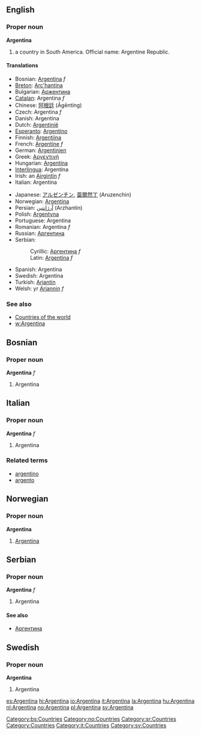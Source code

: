 ==English==
===Proper noun===
'''Argentina'''

# a country in South America. Official name: Argentine Republic.

====Translations====
{{top}}
*Bosnian: [[Argentina#Bosnian|Argentina]] ''f''
*[[Breton]]: [[Arc'hantina]]
*Bulgarian: [[Аржентина]]
*[[Catalan]]: Argentina ''f''
*Chinese: [[阿根廷]] (Āgēntíng)
*Czech: Argentina ''f''
*Danish: Argentina
*Dutch: [[Argentinië]]
*[[Esperanto]]: [[Argentino]]
*Finnish: [[Argentiina]]
*French: [[Argentine]] ''f''
*German: [[Argentinien]]
*Greek: [[Αργεντινή]]
*Hungarian: [[Argentína]]
*[[Interlingua]]: Argentina
*Irish: an [[Airgintín]] ''f''
*Italian: Argentina
{{mid}}
*Japanese: [[アルゼンチン]], [[亜爾然丁]] (Aruzenchin)
*Norwegian: [[#Norwegian|Argentina]]
*Persian: [[آرژانتین]] (Arzhantin)
*Polish: [[Argentyna]]
*Portuguese: Argentina
*Romanian: Argentina ''f''
*Russian: [[Аргентина]]
*Serbian:
*:Cyrillic: [[Аргентина#Serbian|Аргентина]] ''f''
*:Latin: [[Argentina#Serbian|Argentina]] ''f''
*Spanish: Argentina
*Swedish: Argentina
*Turkish: [[Arjantin]]
*Welsh: yr [[Ariannin]] ''f''
{{bottom}}
===See also===
*[[Countries of the world]]
*[[w:Argentina]]

==Bosnian==
===Proper noun===
'''Argentina''' ''f''
#Argentina
[[Category:bs:Countries]]

==Italian==
===Proper noun===
'''Argentina''' ''f''
#Argentina
===Related terms===
*[[argentino]]
*[[argento]]

==Norwegian==
===Proper noun===
[[Category:no:Countries]]
'''Argentina'''
#[[#English|Argentina]]

==Serbian==
===Proper noun===
'''Argentina''' ''f''
#Argentina
====See also====
*[[Аргентина]]
[[Category:sr:Countries]]

==Swedish==
===Proper noun===
'''Argentina'''
#Argentina

[[Category:Countries]]
[[Category:it:Countries]]
[[Category:sv:Countries]]

[[es:Argentina]]
[[hi:Argentina]]
[[io:Argentina]]
[[it:Argentina]]
[[la:Argentina]]
[[hu:Argentina]]
[[nl:Argentina]]
[[no:Argentina]]
[[pl:Argentina]]
[[sv:Argentina]]